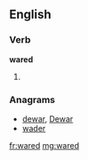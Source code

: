 ==English==

===Verb===
'''wared'''

# {{past of|[[ware]]}}

===Anagrams===
* [[dewar#English|dewar]], [[Dewar#English|Dewar]]
* [[wader#English|wader]]

[[fr:wared]]
[[mg:wared]]